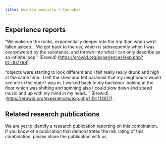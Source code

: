 ---
title: Amanita muscaria + Cannabis
---
## Experience reports

“We woke on the rocks, exponentially deeper into the trip than when we’d fallen asleep…  We got back to the car, which is subsequently when I was overpowered by the substance, and thrown into what I can only describe as an infinite loop.” [Erowid] (https://erowid.org/experiences/exp.php?ID=107768).

“objects were starting to look different and I felt really really drunk and high at the same time.. I left the shed and felt paranoid that my neighbours would see me in the state I was in, I walked back to my backdoor looking at the floor which was shifting and spinning also I could slow down and speed music and up with my mind in my head…” [Erowid] (https://erowid.org/experiences/exp.php?ID=114817).

## Related research publications

We are yet to identify a research publication reporting on this combination. If you know of a publication that demonstrates the risk rating of this combination, please share the publication with us.



